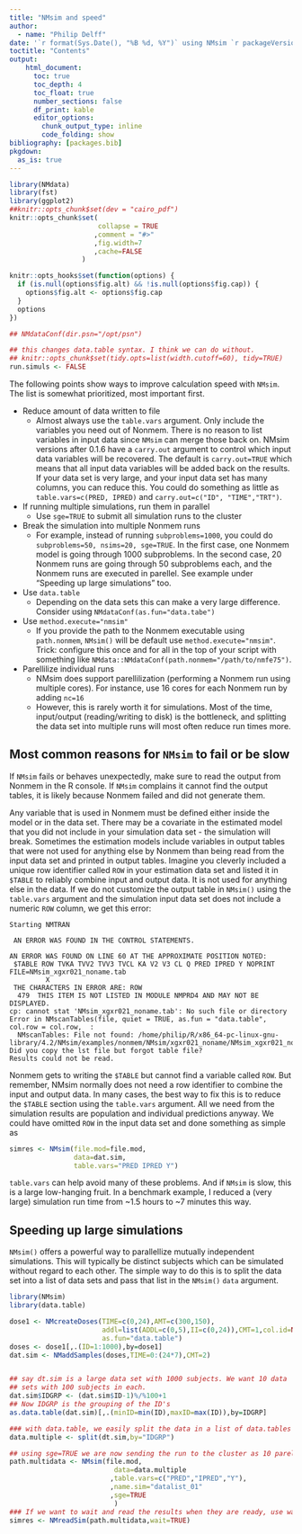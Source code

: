 ```yaml
---
title: "NMsim and speed"
author: 
  - name: "Philip Delff"
date: '`r format(Sys.Date(), "%B %d, %Y")` using NMsim `r packageVersion("NMsim")`'
toctitle: "Contents"
output:
    html_document:
      toc: true
      toc_depth: 4
      toc_float: true
      number_sections: false
      df_print: kable
      editor_options:
        chunk_output_type: inline
        code_folding: show
bibliography: [packages.bib]
pkgdown:
  as_is: true
---
```


```r
library(NMdata)
library(fst)
library(ggplot2)
##knitr::opts_chunk$set(dev = "cairo_pdf")
knitr::opts_chunk$set(
                      collapse = TRUE
                     ,comment = "#>"
                     ,fig.width=7
                     ,cache=FALSE
                  )

knitr::opts_hooks$set(function(options) {
  if (is.null(options$fig.alt) && !is.null(options$fig.cap)) {
    options$fig.alt <- options$fig.cap
  }
  options
})

## NMdataConf(dir.psn="/opt/psn")

## this changes data.table syntax. I think we can do without.
## knitr::opts_chunk$set(tidy.opts=list(width.cutoff=60), tidy=TRUE)
run.simuls <- FALSE
```

The following points show ways to improve calculation speed with `NMsim`. The list is somewhat prioritized, most important first.

* Reduce amount of data written to file  
  - Almost always use the `table.vars` argument. Only include the variables you need out of Nonmem. There is no reason to list variables in input data since `NMsim` can merge those back on. NMsim versions after 0.1.6 have a `carry.out` argument to control which input data variables will be recovered. The default is `carry.out=TRUE` which means that all input data variables will be added back on the results. If your data set is very large, and your input data set has many columns, you can reduce this. You could do something as little as `table.vars=c(PRED, IPRED)` and `carry.out=c("ID", "TIME","TRT")`. 

* If running multiple simulations, run them in parallel
  - Use `sge=TRUE` to submit all simulation runs to the cluster

* Break the simulation into multiple Nonmem runs  
  - For example, instead of running `subproblems=1000`, you could do
    `subproblems=50, nsims=20, sge=TRUE`. In the first case, one
    Nonmem model is going through 1000 subproblems. In the second
    case, 20 Nonmem runs are going through 50 subproblems each, and
    the Nonmem runs are executed in parellel. See example under
    "Speeding up large simulations" too.

* Use `data.table`
  - Depending on the data sets this can make a very large difference. Consider using `NMdataConf(as.fun="data.tabe")`

* Use `method.execute="nmsim"`  
  - If you provide the path to the Nonmem executable using `path.nonmem`, `NMsim()` will be default use `method.execute="nmsim"`. Trick: configure this once and for all in the top of your script with something like `NMdata::NMdataConf(path.nonmem="/path/to/nmfe75")`.

* Parellilize individual runs  
  - NMsim does support parellilization (performing a Nonmem run using multiple cores). For instance, use 16 cores for each Nonmem run by adding `nc=16` 
  - However, this is rarely worth it for simulations. Most of the time, input/output (reading/writing to disk) is the bottleneck, and splitting the data set into multiple runs will most often reduce run times more.


## Most common reasons for `NMsim` to fail or be slow
If `NMsim` fails or behaves
unexpectedly, make sure to read the output from Nonmem in the R
console. If `NMsim` complains it cannot find the output tables, it is
likely because Nonmem failed and did not generate them.

Any variable that is used in Nonmem must be defined either inside the model or in the data set. There may be a covariate in the estimated model that you did not
include in your simulation data set - the simulation will break. Sometimes the estimation models include
variables in output tables that were not used for anything else by
Nonmem than being read from the input data set and printed in output
tables. Imagine you cleverly included a unique row identifier called `ROW` in your estimation data set and listed it in `$TABLE` to reliably combine input and output data. It is not used for anything else in the data.
If we do not customize the output table in `NMsim()` using the `table.vars` argument and the simulation input data set does not include a numeric `ROW` column, we get this error:

```
Starting NMTRAN
 
 AN ERROR WAS FOUND IN THE CONTROL STATEMENTS.
 
AN ERROR WAS FOUND ON LINE 60 AT THE APPROXIMATE POSITION NOTED:
 $TABLE ROW TVKA TVV2 TVV3 TVCL KA V2 V3 CL Q PRED IPRED Y NOPRINT FILE=NMsim_xgxr021_noname.tab
         X  
 THE CHARACTERS IN ERROR ARE: ROW
  479  THIS ITEM IS NOT LISTED IN MODULE NMPRD4 AND MAY NOT BE DISPLAYED.
cp: cannot stat 'NMsim_xgxr021_noname.tab': No such file or directory
Error in NMscanTables(file, quiet = TRUE, as.fun = "data.table", col.row = col.row,  : 
  NMscanTables: File not found: /home/philip/R/x86_64-pc-linux-gnu-library/4.2/NMsim/examples/nonmem/NMsim/xgxr021_noname/NMsim_xgxr021_noname.tab. Did you copy the lst file but forgot table file?
Results could not be read.
```

Nonmem gets to writing the `$TABLE` but cannot find a variable called
`ROW`. But remember, NMsim normally does not need a row identifier to combine the input and output data. In many cases, the
best way to fix this is to reduce the `$TABLE` section using the
`table.vars` argument. All we need from the simulation results are
population and individual predictions anyway. We could have omitted
`ROW` in the input data set and done something as simple as

```r
simres <- NMsim(file.mod=file.mod,
                data=dat.sim,
                table.vars="PRED IPRED Y")
```

`table.vars` can help avoid many of these problems. And if `NMsim` is
slow, this is a large low-hanging fruit. In a
benchmark example, I reduced a (very large) simulation run time from
~1.5 hours to ~7 minutes this way.

## Speeding up large simulations
`NMsim()` offers a powerful way to parallellize mutually independent
simulations. This will typically be distinct subjects which can be
simulated without regard to each other. The simple way to do this is
to split the data set into a list of data sets and pass that list in
the `NMsim()` `data` argument.

```r
library(NMsim)
library(data.table)

dose1 <- NMcreateDoses(TIME=c(0,24),AMT=c(300,150),
                       addl=list(ADDL=c(0,5),II=c(0,24)),CMT=1,col.id=NA,
                       as.fun="data.table")
doses <- dose1[,.(ID=1:1000),by=dose1]
dat.sim <- NMaddSamples(doses,TIME=0:(24*7),CMT=2)


## say dt.sim is a large data set with 1000 subjects. We want 10 data
## sets with 100 subjects in each.
dat.sim$IDGRP <- (dat.sim$ID-1)%/%100+1
## Now IDGRP is the grouping of the ID's
as.data.table(dat.sim)[,.(minID=min(ID),maxID=max(ID)),by=IDGRP]

### with data.table, we easily split the data in a list of data.tables based on that grouping variable
data.multiple <- split(dt.sim,by="IDGRP")

## using sge=TRUE we are now sending the run to the cluster as 10 parellel Nonmem runs.
path.multidata <- NMsim(file.mod,
                          data=data.multiple
                         ,table.vars=c("PRED","IPRED","Y"),
                         ,name.sim="datalist_01"
                         ,sge=TRUE
                          )
### If we want to wait and read the results when they are ready, use wait=TRUE. NMsim will automatically combine them into one data set as if they were from just one Nonmem run.
simres <- NMreadSim(path.multidata,wait=TRUE)
```
